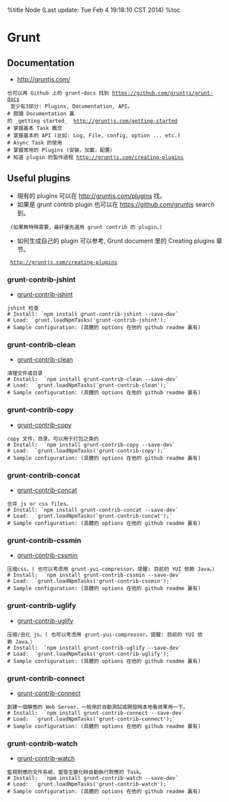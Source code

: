 %title Node (Last update: Tue Feb  4 19:18:10 CST 2014)
%toc

= Grunt =
== Documentation ==
* http://gruntjs.com/ <br>
 也可以再 Github 上的 grunt-docs 找到 https://github.com/gruntjs/grunt-docs <br>
 至少有3部分: Plugins, Documentation, API。
 # 閱讀 Documentation 裏的 _getting started_  http://gruntjs.com/getting-started
 # 掌握基本 Task 概念
 # 掌握基本的 API (比如: Log, File, config, option ... etc.) 
 # Async Task 的使用 
 # 掌握常用的 Plugins (安裝，加載，配置）
 # 知道 plugin 的製作過程 http://gruntjs.com/creating-plugins

== Useful plugins ==
* 現有的 plugins 可以在 http://gruntjs.com/plugins 找。
* 如果是 grunt contrib plugin 也可以在 https://github.com/gruntjs search 到。
  (如果無特殊需要，最好優先選用 grunt contrib 的 plugin。)
* 如何生成自己的 plugin 可以参考, Grunt document 里的 Creating plugins 章节。
  http://gruntjs.com/creating-plugins
=== grunt-contrib-jshint ===
*  [[https://github.com/gruntjs/grunt-contrib-jshint|grunt-contrib-jshint]] <br>
 jshint 检查
 # Install: `npm install grunt-contrib-jshint --save-dev`
 # Load: `grunt.loadNpmTasks('grunt-contrib-jshint');` 
 # Sample configuration: (具體的 options 在他的 github readme 裏有) <br>
{{{class="brush: js; gutter: false; toolbar: false;"
  grunt.initConfig({
    jshint: {
      /* read the jshint option from .jshintrc  */
      options: { jshintrc: '.jshintrc' },
      /* target: { source files }  */
      gruntfile: { src: 'Gruntfile.js' },
      lib: { src: ['lib/**/*.js'] },
      bin: { src: ['test1.js', 'test2.js'] }
    }
  };
}}}
=== grunt-contrib-clean ===
* [[https://github.com/gruntjs/grunt-contrib-clean|grunt-contrib-clean]] <br>
 清理文件或目录
 # Install:  `npm install grunt-contrib-clean --save-dev`
 # Load:  `grunt.loadNpmTasks('grunt-contrib-clean');` 
 # Sample configuration: (具體的 options 在他的 github readme 裏有) <br>
{{{class="brush: js; gutter: false; toolbar: false;"
  grunt.initConfig({
    /* remove ./dist */
    clean: ['dist']
  };
}}}
=== grunt-contrib-copy ===
* [[https://github.com/gruntjs/grunt-contrib-copy|grunt-contrib-copy]] <br>
 copy 文件，目录。可以用于打包之类的
 # Install:  `npm install grunt-contrib-copy --save-dev` 
 # Load:  `grunt.loadNpmTasks('grunt-contrib-copy');` 
 # Sample configuration: (具體的 options 在他的 github readme 裏有) <br>
{{{class="brush: js; gutter: false; toolbar: false;"
  grunt.initConfig({
    /* copy all the .html files from output to dist */
    copy: {
      content: {
        expand: true,
        cwd: 'output/',
        src: [ '**/*.html' ],
        dest: 'dist/'
      }
    }
  };
}}}
=== grunt-contrib-concat ===
* [[https://github.com/gruntjs/grunt-contrib-concat|grunt-contrib-concat]] <br>
 合并 js or css files。
 # Install: `npm install grunt-contrib-concat --save-dev` 
 # Load:  `grunt.loadNpmTasks('grunt-contrib-concat');`
 # Sample configuration: (具體的 options 在他的 github readme 裏有) <br>
{{{class="brush: js; gutter: false; toolbar: false;"
  grunt.initConfig({
    concat: {
      css: { src: [ 'src1.css', 'src2.css' ], dest: 'dest.css' },
      js: { src: [ 'src1.js', 'src2.js' ], dest: 'dest.js }
    }
  };
}}}
=== grunt-contrib-cssmin === 
* [[https://github.com/gruntjs/grunt-contrib-cssmin|grunt-contrib-cssmin]] <br>
 压缩css。( 也可以考虑用 grunt-yui-compressor。提醒: 目前的 YUI 依赖 Java。）
 # Install:  `npm install grunt-contrib-cssmin --save-dev` 
 # Load:  `grunt.loadNpmTasks('grunt-contrib-cssmin');`
 # Sample configuration: (具體的 options 在他的 github readme 裏有) <br>
{{{class="brush: js; gutter: false; toolbar: false;"
  grunt.initConfig({
    cssmin: {
      minify: { src: [ 'src.css' ], dest: 'dest.css' }
    }
  };
}}}
=== grunt-contrib-uglify ===
* [[https://github.com/gruntjs/grunt-contrib-uglify|grunt-contrib-uglify]] <br>
 压缩/丑化 js。( 也可以考虑用 grunt-yui-compressor。提醒: 目前的 YUI 依赖 Java。）
 # Install:  `npm install grunt-contrib-uglify --save-dev`
 # Load:  `grunt.loadNpmTasks('grunt-contrib-uglify');`
 # Sample configuration: (具體的 options 在他的 github readme 裏有) <br>
{{{class="brush: js; gutter: false; toolbar: false;"
  grunt.initConfig({
    uglify: {
      dist: { src: 'src.js', dest: 'dest.js' }
    }
  };
}}}
=== grunt-contrib-connect ===
* [[https://github.com/gruntjs/grunt-contrib-connect|grunt-contrib-connect]] <br>
 創建一個靜態的 Web Server，一般用於自動測試或開發時本地看效果用一下。 
 # Install:  `npm install grunt-contrib-connect --save-dev`
 # Load:  `grunt.loadNpmTasks('grunt-contrib-connect');`
 # Sample configuration: (具體的 options 在他的 github readme 裏有) <br>
{{{class="brush: js; gutter: false; toolbar: false;"
  grunt.initConfig({
    connect: {
      dist: {
        options: { port: 9000, base: 'dist', debug: true, keepalive: true }
      }
    }
  };
}}}
=== grunt-contrib-watch ===
* [[https://github.com/gruntjs/grunt-contrib-watch|grunt-contrib-watch]] <br>
 監視對應的文件系統，當發生變化時自動執行對應的 Task。 
 # Install:  `npm install grunt-contrib-watch --save-dev`
 # Load:  `grunt.loadNpmTasks('grunt-contrib-watch');`
 # Sample configuration: (具體的 options 在他的 github readme 裏有) <br>
{{{class="brush: js; gutter: false; toolbar: false;"
  grunt.initConfig({
    watch: {
      /* 1. monitor the .html files in output folder
       * 2. call the 'copy:content' task if the files changed
       */
      content: {
        files: ['output/**/*.html'],
        tasks: ['copy:content'],
        options: { spawn: false }
      }
    },
 };
}}}


